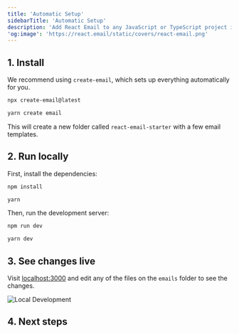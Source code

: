 ```yaml
---
title: 'Automatic Setup'
sidebarTitle: 'Automatic Setup'
description: 'Add React Email to any JavaScript or TypeScript project in minutes.'
'og:image': 'https://react.email/static/covers/react-email.png'
---
```


## 1. Install

We recommend using `create-email`, which sets up everything automatically for you.

<CodeGroup>

```sh npm
npx create-email@latest
```

```sh yarn
yarn create email
```

</CodeGroup>

This will create a new folder called `react-email-starter` with a few email templates.

## 2. Run locally

First, install the dependencies:

<CodeGroup>

```sh npm
npm install
```

```sh yarn
yarn
```

</CodeGroup>

Then, run the development server:

<CodeGroup>

```sh npm
npm run dev
```

```sh yarn
yarn dev
```

</CodeGroup>

## 3. See changes live

Visit [localhost:3000](http://localhost:3000) and edit any of the files on the `emails` folder to see the changes.

<Frame>
  <img alt="Local Development" src="/docs/images/local-dev.png" />
</Frame>

## 4. Next steps

<Snippet file="next-steps.mdx" />
